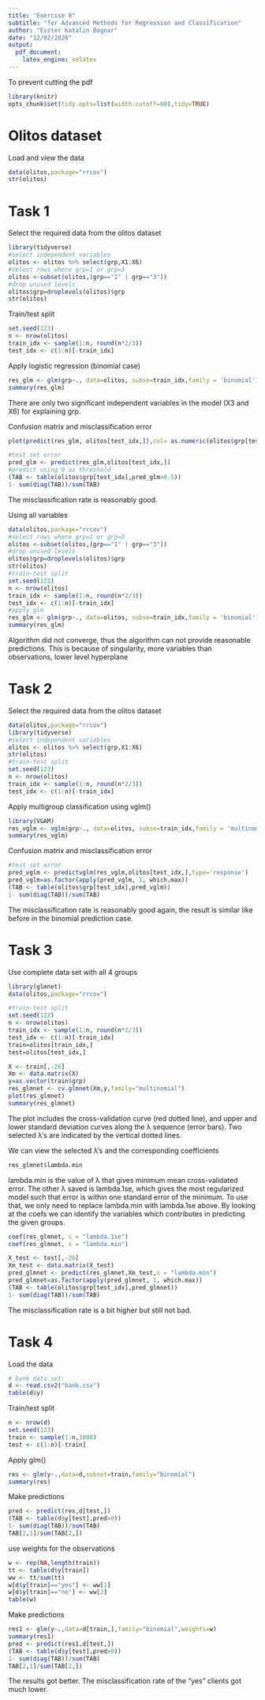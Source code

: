 ```yaml
---
title: "Exercise 8"
subtitle: "for Advanced Methods for Regression and Classification"
author: "Eszter Katalin Bognar"
date: "12/02/2020"
output: 
  pdf_document: 
    latex_engine: xelatex
---
```


To prevent cutting the pdf
```r
library(knitr)
opts_chunk$set(tidy.opts=list(width.cutoff=60),tidy=TRUE)
```

# Olitos dataset

Load and view the data
```r
data(olitos,package="rrcov")
str(olitos)
```

# Task 1

Select the required data from the olitos dataset
```r
library(tidyverse)
#select independent variables
olitos <- olitos %>% select(grp,X1:X6)
#select rows where grp=1 or grp=3
olitos <-subset(olitos,(grp=="1" | grp=="3"))
#drop unused levels
olitos$grp=droplevels(olitos)$grp
str(olitos)
```
Train/test split
```r
set.seed(123)
n <- nrow(olitos)
train_idx <- sample(1:n, round(n*2/3))
test_idx <- c(1:n)[-train_idx]
```

Apply logistic regression (binomial case)
```r
res_glm <- glm(grp~., data=olitos, subse=train_idx,family = 'binomial')
summary(res_glm)
```
There are only two significant independent variables in the model (X3 and X6) for explaining grp.

Confusion matrix and misclassification error
```r
plot(predict(res_glm, olitos[test_idx,]),col= as.numeric(olitos$grp[test_idx]))

#test set error
pred_glm <- predict(res_glm,olitos[test_idx,])
#predict using 0 as threshold 
(TAB <- table(olitos$grp[test_idx],pred_glm>0.5))
1- sum(diag(TAB))/sum(TAB)
```
The misclassification rate is reasonably good.

Using all variables
```r
data(olitos,package="rrcov")
#select rows where grp=1 or grp=3
olitos <-subset(olitos,(grp=="1" | grp=="3"))
#drop unused levels
olitos$grp=droplevels(olitos)$grp
str(olitos)
#train-test split
set.seed(123)
n <- nrow(olitos)
train_idx <- sample(1:n, round(n*2/3))
test_idx <- c(1:n)[-train_idx]
#apply glm
res_glm <- glm(grp~., data=olitos, subse=train_idx,family = 'binomial')
summary(res_glm)
```
Algorithm did not converge, thus the algorithm can not provide reasonable predictions. This is because of singularity, more variables than observations, lower level hyperplane

# Task 2

Select the required data from the olitos dataset
```r
data(olitos,package="rrcov")
library(tidyverse)
#select independent variables
olitos <- olitos %>% select(grp,X1:X6)
str(olitos)
#train-test split
set.seed(123)
n <- nrow(olitos)
train_idx <- sample(1:n, round(n*2/3))
test_idx <- c(1:n)[-train_idx]
```

Apply multigroup classification using vglm()
```r
library(VGAM)
res_vglm <- vglm(grp~., data=olitos, subse=train_idx,family = 'multinomial')
summary(res_vglm)
```

Confusion matrix and misclassification error
```r
#test set error
pred_vglm <- predictvglm(res_vglm,olitos[test_idx,],type='response')
pred_vglm=as.factor(apply(pred_vglm, 1, which.max)) 
(TAB <- table(olitos$grp[test_idx],pred_vglm))
1- sum(diag(TAB))/sum(TAB)
```
The misclassification rate is reasonably good again, the result is similar like before in the binomial prediction case.

# Task 3

Use complete data set with all 4 groups
```r
library(glmnet)
data(olitos,package="rrcov")

#train-test split
set.seed(123)
n <- nrow(olitos)
train_idx <- sample(1:n, round(n*2/3))
test_idx <- c(1:n)[-train_idx]
train=olitos[train_idx,]
test=olitos[test_idx,]

X <- train[,-26]
Xm <- data.matrix(X)
y=as.vector(train$grp)
res_glmnet <- cv.glmnet(Xm,y,family="multinomial")
plot(res_glmnet)
summary(res_glmnet)
```

The plot includes the cross-validation curve (red dotted line), and upper and lower standard deviation curves along the λ sequence (error bars). Two selected λ’s are indicated by the vertical dotted lines.

We can view the selected λ’s and the corresponding coefficients
```r
res_glmnet$lambda.min
```
lambda.min is the value of λ that gives minimum mean cross-validated error. The other λ saved is lambda.1se, which gives the most regularized model such that error is within one standard error of the minimum. To use that, we only need to replace lambda.min with lambda.1se above.
By looking at the coefs we can identify the variables which contributes in predicting the given groups.
```r
coef(res_glmnet, s = "lambda.1se")
coef(res_glmnet, s = "lambda.min")
```
```r
X_test <- test[,-26]
Xm_test <- data.matrix(X_test)
pred_glmnet <- predict(res_glmnet,Xm_test,s = "lambda.min")
pred_glmnet=as.factor(apply(pred_glmnet, 1, which.max)) 
(TAB <- table(olitos$grp[test_idx],pred_glmnet))
1- sum(diag(TAB))/sum(TAB)
```
The misclassification rate is a bit higher but still not bad.

# Task 4

Load the data
```r
# bank data set:
d <- read.csv2("bank.csv")
table(d$y)
```

Train/test split
```r
n <- nrow(d)
set.seed(123)
train <- sample(1:n,3000)
test <- c(1:n)[-train]
```

Apply glm()
```r
res <- glm(y~.,data=d,subset=train,family="binomial")
summary(res)
```
Make predictions
```r
pred <- predict(res,d[test,])
(TAB <- table(d$y[test],pred>0))
1- sum(diag(TAB))/sum(TAB)
TAB[2,1]/sum(TAB[2,])
```
use weights for the observations
```r
w <- rep(NA,length(train))
tt <- table(d$y[train])
ww <- tt/sum(tt)
w[d$y[train]=="yes"] <- ww[1]
w[d$y[train]=="no"] <- ww[2]
table(w)
```
Make predictions
```r
res1 <- glm(y~.,data=d[train,],family="binomial",weights=w)
summary(res1)
pred <- predict(res1,d[test,])
(TAB <- table(d$y[test],pred>0))
1- sum(diag(TAB))/sum(TAB)
TAB[2,1]/sum(TAB[2,])
```

The results got better. The misclassification rate of the “yes” clients got much lower.